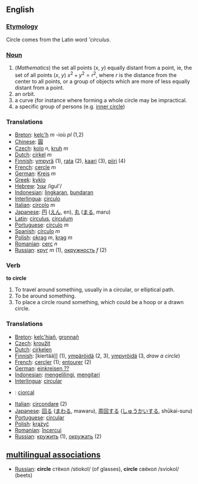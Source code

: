 ==English==

=== [[Etymology]] ===

Circle comes from the Latin word '''circulus''.

=== [[Noun]] ===

#(''Mathematics'') the set all points (''x'', ''y'') equally distant from a point, ie, the set of all points (''x'', ''y'') <math> x^2 + y^2 = r^2 </math>, where <math> r </math> is the distance from the center to all points, or a group of objects which are more of less equally distant from a point.
# an orbit. 
# a curve (for instance where forming a whole circle may be impractical.
# a specific group of persons (e.g. [[inner circle]])

=== Translations ===
*[[Breton]]: [[kelc'h]] ''m'' -ioù ''pl'' (1,2)
*[[Chinese]]: [[圓]]
*[[Czech]]: [[kolo]] ''n'', [[kruh]] ''m''
*[[Dutch]]: [[cirkel]] ''m''
*[[Finnish]]: [[ympyrä]] (1), [[rata#Finnish|rata]] (2), [[kaari]] (3), [[piiri]] (4)
*[[French]]: [[cercle]] ''m''
*[[German]]: [[Kreis]] ''m''
*[[Greek]]: [[kyklo]]
*[[Hebrew]]: [[:he:עגול|עגול]] /igul'/
*[[Indonesian]]: [[lingkar|lingkaran]], [[bundar|bundaran]]
*[[Interlingua]]: [[circulo]]
*[[Italian]]: [[circolo]] ''m''
*[[Japanese]]: [[円]] ([[えん]], en), [[丸]] ([[まる]], maru)
*[[Latin]]: [[circulus]], [[circulum]]
*[[Portuguese]]: [[círculo]] ''m''
*[[Spanish]]: [[círculo]] ''m''
*[[Polish]]: [[okrąg]] ''m'', [[krąg]] ''m''
*[[Romanian]]: [[cerc]] ''n''
*[[Russian]]: [[круг]] ''m'' (1), [[окружность]] ''f'' (2)

=== Verb ===

'''to circle'''

#To travel around something, usually in a circular, or elliptical path.
#To be around something.
#To place a circle round something, which could be a hoop or a drawn circle.

=== Translations ===
*[[Breton]]: [[kelc'hiañ]], [[gronnañ]]
*[[Czech]]: [[kroužit]]
*[[Dutch]]: [[cirkelen]]
*[[Finnish]]: [kiertää]] (1), [[ympäröidä]] (2, 3), [[ympyröidä]] (3, ''draw a circle'')
*[[French]]: [[cercler]] (1); [[entourer]] (2)
*[[German]]: [[einkreisen ??]]
*[[Indonesian]]: [[keliling|mengelilingi]], [[kitar|mengitari]]
*[[Interlingua]]: [[circular]]
*{{ga}}: [[ciorcal]]
*[[Italian]]: [[circondare]] (2)
*[[Japanese]]: [[回る]] ([[まわる]], mawaru), [[周回]]する ([[しゅうかい]]する, shūkai-suru)
*[[Portuguese]]: [[circular]]
*[[Polish]]: [[krążyć]]
*[[Romanian]]: [[încercui]]
*[[Russian]]: [[кружить]] (1), [[окружать]] (2)

==[[multilingual associations]]==
*[[Russian]]: '''circle''' стёкол /stiokol/ (of glasses), '''circle''' свёкол /sviokol/ (beets)